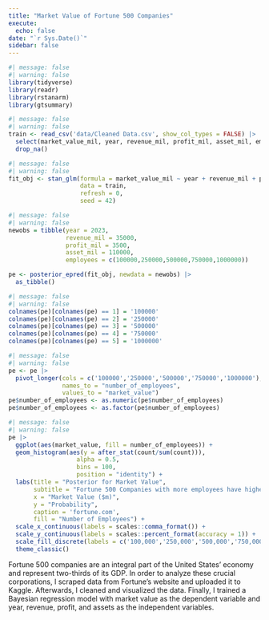 ```yaml
---
title: "Market Value of Fortune 500 Companies"
execute: 
  echo: false
date: "`r Sys.Date()`"
sidebar: false
---
```


```r
#| message: false
#| warning: false
library(tidyverse)
library(readr)
library(rstanarm)
library(gtsummary)
```

```r
#| message: false
#| warning: false
train <- read_csv('data/Cleaned Data.csv', show_col_types = FALSE) |>
  select(market_value_mil, year, revenue_mil, profit_mil, asset_mil, employees) |>
  drop_na()
```

```r
#| message: false
#| warning: false
fit_obj <- stan_glm(formula = market_value_mil ~ year + revenue_mil + profit_mil + asset_mil + employees,
                    data = train,
                    refresh = 0,
                    seed = 42)
```

```r
#| message: false
#| warning: false
newobs = tibble(year = 2023, 
                revenue_mil = 35000,
                profit_mil = 3500,
                asset_mil = 110000,
                employees = c(100000,250000,500000,750000,1000000))

pe <- posterior_epred(fit_obj, newdata = newobs) |> 
  as_tibble()
```

```r
#| message: false
#| warning: false
colnames(pe)[colnames(pe) == 1] = '100000'
colnames(pe)[colnames(pe) == 2] = '250000'
colnames(pe)[colnames(pe) == 3] = '500000'
colnames(pe)[colnames(pe) == 4] = '750000'
colnames(pe)[colnames(pe) == 5] = '1000000'
```

```r
#| message: false
#| warning: false
pe <- pe |> 
  pivot_longer(cols = c('100000','250000','500000','750000','1000000'), 
               names_to = "number_of_employees",
               values_to = "market_value")
pe$number_of_employees <- as.numeric(pe$number_of_employees)
pe$number_of_employees <- as.factor(pe$number_of_employees)
```

```r
#| message: false
#| warning: false
pe |>
  ggplot(aes(market_value, fill = number_of_employees)) +
  geom_histogram(aes(y = after_stat(count/sum(count))),
                   alpha = 0.5, 
                   bins = 100, 
                   position = "identity") +
  labs(title = "Posterior for Market Value",
       subtitle = "Fortune 500 Companies with more employees have higher market value.",
       x = "Market Value ($m)",
       y = "Probability",
       caption = 'fortune.com',
       fill = "Number of Employees") + 
  scale_x_continuous(labels = scales::comma_format()) +
  scale_y_continuous(labels = scales::percent_format(accuracy = 1)) +
  scale_fill_discrete(labels = c('100,000','250,000','500,000','750,000','1,000,000')) +
  theme_classic()
```

Fortune 500 companies are an integral part of the United States' economy and represent two-thirds of its GDP. In order to analyze these crucial corporations, I scraped data from Fortune's website and uploaded it to Kaggle. Afterwards, I cleaned and visualized the data. Finally, I trained a Bayesian regression model with market value as the dependent variable and year, revenue, profit, and assets as the independent variables.